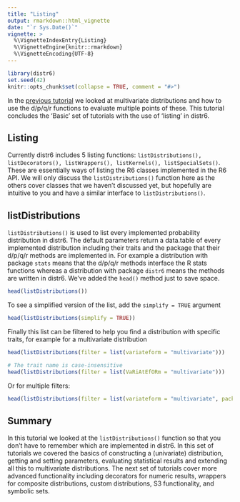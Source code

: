 ```yaml
---
title: "Listing"
output: rmarkdown::html_vignette
date: "`r Sys.Date()`"
vignette: >
  %\VignetteIndexEntry{Listing}
  %\VignetteEngine{knitr::rmarkdown}
  %\VignetteEncoding{UTF-8}
---
```


```r
library(distr6)
set.seed(42)
knitr::opts_chunk$set(collapse = TRUE, comment = "#>")
```

In the [previous tutorial](https://alan-turing-institute.github.io/distr6/articles/webs/multivariates.html) we looked at multivariate distributions and how to use the d/p/q/r functions to evaluate multiple points of these. This tutorial concludes the 'Basic' set of tutorials with the use of 'listing' in distr6.

## Listing

Currently distr6 includes 5 listing functions: `listDistributions(), listDecorators(), listWrappers(), listKernels(), listSpecialSets()`. These are essentially ways of listing the R6 classes implemented in the R6 API. We will only discuss the `listDistributions()` function here as the others cover classes that we haven't discussed yet, but hopefully are intuitive to you and have a similar interface to `listDistributions()`.

## listDistributions

`listDistributions()` is used to list every implemented probability distribution in distr6. The default parameters return a data.table of every implemented distribution including their traits and the package that their d/p/q/r methods are implemented in. For example a distribution with package `stats` means that the d/p/q/r methods interface the R stats functions whereas a distribution with package `distr6` means the methods are written in distr6. We've added the `head()` method just to save space.

```r
head(listDistributions())
```

To see a simplified version of the list, add the `simplify = TRUE` argument

```r
head(listDistributions(simplify = TRUE))
```

Finally this list can be filtered to help you find a distribution with specific traits, for example for a multivariate distribution

```r
head(listDistributions(filter = list(variateform = "multivariate")))

# The trait name is case-insensitive
head(listDistributions(filter = list(VaRiAtEfORm = "multivariate")))
```

Or for multiple filters:
```r
head(listDistributions(filter = list(variateform = "multivariate", package = "distr6")))
```

## Summary

In this tutorial we looked at the `listDistributions()` function so that you don't have to remember which are implemented in distr6. In this set of tutorials we covered the basics of constructing a (univariate) distribution, getting and setting parameters, evaluating statistical results and extending all this to multivariate distributions. The next set of tutorials cover more advanced functionality including decorators for numeric results, wrappers for composite distributions, custom distributions, S3 functionality, and symbolic sets.

